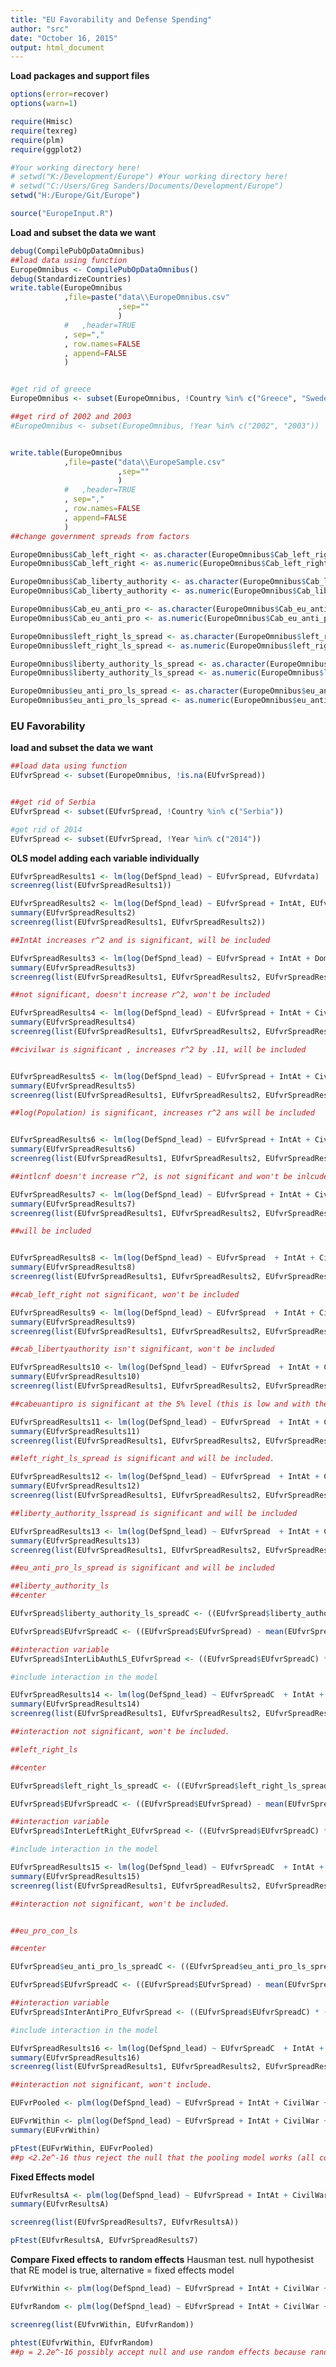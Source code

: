 ```yaml
---
title: "EU Favorability and Defense Spending"
author: "src"
date: "October 16, 2015"
output: html_document
---
```

**Load packages and support files**
```r
options(error=recover)
options(warn=1)

require(Hmisc)
require(texreg)
require(plm)
require(ggplot2)

#Your working directory here!
# setwd("K:/Development/Europe") #Your working directory here!
# setwd("C:/Users/Greg Sanders/Documents/Development/Europe")
setwd("H:/Europe/Git/Europe")

source("EuropeInput.R")

```


**Load and subset the data we want**
```r
debug(CompilePubOpDataOmnibus)
##load data using function
EuropeOmnibus <- CompilePubOpDataOmnibus()
debug(StandardizeCountries)
write.table(EuropeOmnibus
            ,file=paste("data\\EuropeOmnibus.csv"
                        ,sep=""
                        )
            #   ,header=TRUE
            , sep=","
            , row.names=FALSE
            , append=FALSE
            )


#get rid of greece
EuropeOmnibus <- subset(EuropeOmnibus, !Country %in% c("Greece", "Sweden","Russia","United States"))

##get rird of 2002 and 2003
#EuropeOmnibus <- subset(EuropeOmnibus, !Year %in% c("2002", "2003"))


write.table(EuropeOmnibus
            ,file=paste("data\\EuropeSample.csv"
                        ,sep=""
                        )
            #   ,header=TRUE
            , sep=","
            , row.names=FALSE
            , append=FALSE
            )
##change government spreads from factors

EuropeOmnibus$Cab_left_right <- as.character(EuropeOmnibus$Cab_left_right)
EuropeOmnibus$Cab_left_right <- as.numeric(EuropeOmnibus$Cab_left_right)

EuropeOmnibus$Cab_liberty_authority <- as.character(EuropeOmnibus$Cab_liberty_authority)
EuropeOmnibus$Cab_liberty_authority <- as.numeric(EuropeOmnibus$Cab_liberty_authority)

EuropeOmnibus$Cab_eu_anti_pro <- as.character(EuropeOmnibus$Cab_eu_anti_pro)
EuropeOmnibus$Cab_eu_anti_pro <- as.numeric(EuropeOmnibus$Cab_eu_anti_pro)

EuropeOmnibus$left_right_ls_spread <- as.character(EuropeOmnibus$left_right_ls_spread)
EuropeOmnibus$left_right_ls_spread <- as.numeric(EuropeOmnibus$left_right_ls_spread)

EuropeOmnibus$liberty_authority_ls_spread <- as.character(EuropeOmnibus$liberty_authority_ls_spread)
EuropeOmnibus$liberty_authority_ls_spread <- as.numeric(EuropeOmnibus$liberty_authority_ls_spread)

EuropeOmnibus$eu_anti_pro_ls_spread <- as.character(EuropeOmnibus$eu_anti_pro_ls_spread)
EuropeOmnibus$eu_anti_pro_ls_spread <- as.numeric(EuropeOmnibus$eu_anti_pro_ls_spread)

```




### EU Favorability


**load and subset the data we want**
```r

##load data using function
EUfvrSpread <- subset(EuropeOmnibus, !is.na(EUfvrSpread))


##get rid of Serbia 
EUfvrSpread <- subset(EUfvrSpread, !Country %in% c("Serbia"))

#get rid of 2014
EUfvrSpread <- subset(EUfvrSpread, !Year %in% c("2014"))

```


**OLS model adding each variable individually**
```r
EUfvrSpreadResults1 <- lm(log(DefSpnd_lead) ~ EUfvrSpread, EUfvrdata) 
screenreg(list(EUfvrSpreadResults1))

EUfvrSpreadResults2 <- lm(log(DefSpnd_lead) ~ EUfvrSpread + IntAt, EUfvrdata)
summary(EUfvrSpreadResults2)
screenreg(list(EUfvrSpreadResults1, EUfvrSpreadResults2))

##IntAt increases r^2 and is significant, will be included

EUfvrSpreadResults3 <- lm(log(DefSpnd_lead) ~ EUfvrSpread + IntAt + DomAt, EUfvrdata)
summary(EUfvrSpreadResults3)
screenreg(list(EUfvrSpreadResults1, EUfvrSpreadResults2, EUfvrSpreadResults3))

##not significant, doesn't increase r^2, won't be included

EUfvrSpreadResults4 <- lm(log(DefSpnd_lead) ~ EUfvrSpread + IntAt + CivilWar, EUfvrdata)
summary(EUfvrSpreadResults4)
screenreg(list(EUfvrSpreadResults1, EUfvrSpreadResults2, EUfvrSpreadResults4))

##civilwar is significant , increases r^2 by .11, will be included


EUfvrSpreadResults5 <- lm(log(DefSpnd_lead) ~ EUfvrSpread + IntAt + CivilWar + log(Population), EUfvrdata)
summary(EUfvrSpreadResults5)
screenreg(list(EUfvrSpreadResults1, EUfvrSpreadResults2, EUfvrSpreadResults4, EUfvrSpreadResults5))

##log(Population) is significant, increases r^2 ans will be included


EUfvrSpreadResults6 <- lm(log(DefSpnd_lead) ~ EUfvrSpread + IntAt + CivilWar + IntlCnf + log(Population), EUfvrdata)
summary(EUfvrSpreadResults6)
screenreg(list(EUfvrSpreadResults1, EUfvrSpreadResults2, EUfvrSpreadResults4, EUfvrSpreadResults5, EUfvrSpreadResults6))

##intlcnf doesn't increase r^2, is not significant and won't be inlcuded in the model

EUfvrSpreadResults7 <- lm(log(DefSpnd_lead) ~ EUfvrSpread + IntAt + CivilWar + log(Population) + log(GDPpCap), EUfvrdata)
summary(EUfvrSpreadResults7)
screenreg(list(EUfvrSpreadResults1, EUfvrSpreadResults2, EUfvrSpreadResults4, EUfvrSpreadResults5, EUfvrSpreadResults7))

##will be included


EUfvrSpreadResults8 <- lm(log(DefSpnd_lead) ~ EUfvrSpread  + IntAt + CivilWar + log(Population) + log(GDPpCap) + Cab_left_right, EUfvrSpread)
summary(EUfvrSpreadResults8)
screenreg(list(EUfvrSpreadResults1, EUfvrSpreadResults2, EUfvrSpreadResults4, EUfvrSpreadResults5, EUfvrSpreadResults7, EUfvrSpreadResults8))

##cab_left_right not significant, won't be included

EUfvrSpreadResults9 <- lm(log(DefSpnd_lead) ~ EUfvrSpread  + IntAt + CivilWar + log(Population) + log(GDPpCap) + Cab_liberty_authority, EUfvrSpread)
summary(EUfvrSpreadResults9)
screenreg(list(EUfvrSpreadResults1, EUfvrSpreadResults2, EUfvrSpreadResults4, EUfvrSpreadResults5, EUfvrSpreadResults7, EUfvrSpreadResults9))

##cab_libertyauthority isn't significant, won't be included

EUfvrSpreadResults10 <- lm(log(DefSpnd_lead) ~ EUfvrSpread  + IntAt + CivilWar + log(Population) + log(GDPpCap) + Cab_eu_anti_pro, EUfvrSpread)
summary(EUfvrSpreadResults10)
screenreg(list(EUfvrSpreadResults1, EUfvrSpreadResults2, EUfvrSpreadResults4, EUfvrSpreadResults5, EUfvrSpreadResults7, EUfvrSpreadResults10))

##cabeuantipro is significant at the 5% level (this is low and with the limitations of our sample size i don't think we should include it.) it also doesn't affec the other variables very much and only increases r^2 by .01, will not be included.

EUfvrSpreadResults11 <- lm(log(DefSpnd_lead) ~ EUfvrSpread  + IntAt + CivilWar + log(Population) + log(GDPpCap) + left_right_ls_spread, EUfvrSpread)
summary(EUfvrSpreadResults11)
screenreg(list(EUfvrSpreadResults1, EUfvrSpreadResults2, EUfvrSpreadResults4, EUfvrSpreadResults5, EUfvrSpreadResults7, EUfvrSpreadResults11))

##left_right_ls_spread is significant and will be included. 

EUfvrSpreadResults12 <- lm(log(DefSpnd_lead) ~ EUfvrSpread  + IntAt + CivilWar + log(Population) + log(GDPpCap) + left_right_ls_spread + liberty_authority_ls_spread, EUfvrSpread)
summary(EUfvrSpreadResults12)
screenreg(list(EUfvrSpreadResults1, EUfvrSpreadResults2, EUfvrSpreadResults4, EUfvrSpreadResults5, EUfvrSpreadResults7, EUfvrSpreadResults11, EUfvrSpreadResults12))

##liberty_authority_lsspread is significant and will be included 

EUfvrSpreadResults13 <- lm(log(DefSpnd_lead) ~ EUfvrSpread  + IntAt + CivilWar + log(Population) + log(GDPpCap) + left_right_ls_spread + liberty_authority_ls_spread + eu_anti_pro_ls_spread, EUfvrSpread)
summary(EUfvrSpreadResults13)
screenreg(list(EUfvrSpreadResults1, EUfvrSpreadResults2, EUfvrSpreadResults4, EUfvrSpreadResults5, EUfvrSpreadResults7, EUfvrSpreadResults11, EUfvrSpreadResults12, EUfvrSpreadResults13))

##eu_anti_pro_ls_spread is significant and will be included

```


``` r

##liberty_authority_ls
##center 

EUfvrSpread$liberty_authority_ls_spreadC <- ((EUfvrSpread$liberty_authority_ls_spread) - mean(EUfvrSpread$liberty_authority_ls_spread))

EUfvrSpread$EUfvrSpreadC <- ((EUfvrSpread$EUfvrSpread) - mean(EUfvrSpread$EUfvrSpread))

##interaction variable
EUfvrSpread$InterLibAuthLS_EUfvrSpread <- ((EUfvrSpread$EUfvrSpreadC) * (EUfvrSpread$liberty_authority_ls_spreadC))

#include interaction in the model 

EUfvrSpreadResults14 <- lm(log(DefSpnd_lead) ~ EUfvrSpreadC  + IntAt + CivilWar + log(Population) + log(GDPpCap) + left_right_ls_spread + liberty_authority_ls_spreadC + eu_anti_pro_ls_spread + InterLibAuthLS_EUfvrSpread, EUfvrSpread)
summary(EUfvrSpreadResults14)
screenreg(list(EUfvrSpreadResults1, EUfvrSpreadResults2, EUfvrSpreadResults4, EUfvrSpreadResults5, EUfvrSpreadResults7, EUfvrSpreadResults11, EUfvrSpreadResults12, EUfvrSpreadResults13, EUfvrSpreadResults14))

##interaction not significant, won't be included. 

##left_right_ls

##center

EUfvrSpread$left_right_ls_spreadC <- ((EUfvrSpread$left_right_ls_spread) - mean(EUfvrSpread$left_right_ls_spread))

EUfvrSpread$EUfvrSpreadC <- ((EUfvrSpread$EUfvrSpread) - mean(EUfvrSpread$EUfvrSpread))

##interaction variable
EUfvrSpread$InterLeftRight_EUfvrSpread <- ((EUfvrSpread$EUfvrSpreadC) * (EUfvrSpread$left_right_ls_spreadC))

#include interaction in the model 

EUfvrSpreadResults15 <- lm(log(DefSpnd_lead) ~ EUfvrSpreadC  + IntAt + CivilWar + log(Population) + log(GDPpCap) + left_right_ls_spreadC + liberty_authority_ls_spread + eu_anti_pro_ls_spread + InterLeftRight_EUfvrSpread, EUfvrSpread)
summary(EUfvrSpreadResults15)
screenreg(list(EUfvrSpreadResults1, EUfvrSpreadResults2, EUfvrSpreadResults4, EUfvrSpreadResults5, EUfvrSpreadResults7, EUfvrSpreadResults11, EUfvrSpreadResults12, EUfvrSpreadResults13, EUfvrSpreadResults15))

##interaction not significant, won't be included.


##eu_pro_con_ls

##center

EUfvrSpread$eu_anti_pro_ls_spreadC <- ((EUfvrSpread$eu_anti_pro_ls_spread) - mean(EUfvrSpread$eu_anti_pro_ls_spread))

EUfvrSpread$EUfvrSpreadC <- ((EUfvrSpread$EUfvrSpread) - mean(EUfvrSpread$EUfvrSpread))

##interaction variable
EUfvrSpread$InterAntiPro_EUfvrSpread <- ((EUfvrSpread$EUfvrSpreadC) * (EUfvrSpread$eu_anti_pro_ls_spreadC))

#include interaction in the model 

EUfvrSpreadResults16 <- lm(log(DefSpnd_lead) ~ EUfvrSpreadC  + IntAt + CivilWar + log(Population) + log(GDPpCap) + left_right_ls_spread + liberty_authority_ls_spread + eu_anti_pro_ls_spreadC + InterLeftRight_EUfvrSpread, EUfvrSpread)
summary(EUfvrSpreadResults16)
screenreg(list(EUfvrSpreadResults1, EUfvrSpreadResults2, EUfvrSpreadResults4, EUfvrSpreadResults5, EUfvrSpreadResults7, EUfvrSpreadResults11, EUfvrSpreadResults12, EUfvrSpreadResults13, EUfvrSpreadResults16))

##interaction not significant, won't include. 

```


``` r

EUFvrPooled <- plm(log(DefSpnd_lead) ~ EUfvrSpread + IntAt + CivilWar + log(Population) + log(GDPpCap) + left_right_ls_spread + liberty_authority_ls_spread + eu_anti_pro_ls_spread, data = EUfvrdata, model = "pooling")

EUFvrWithin <- plm(log(DefSpnd_lead) ~ EUfvrSpread + IntAt + CivilWar + log(Population) + log(GDPpCap) + left_right_ls_spread + liberty_authority_ls_spread + eu_anti_pro_ls_spread, data =  EUfvrdata, model = "within")
summary(EUFvrWithin)

pFtest(EUFvrWithin, EUFvrPooled)
##p <2.2e^-16 thus reject the null that the pooling model works (all coefficients for each country should be the same ever year)

```


**Fixed Effects model**
```r

EUfvrResultsA <- plm(log(DefSpnd_lead) ~ EUfvrSpread + IntAt + CivilWar + log(Population) + log(GDPpCap) + left_right_ls_spread + liberty_authority_ls_spread + eu_anti_pro_ls_spread, EUfvrdata, index=c("Country", "Year"), model="within") 
summary(EUfvrResultsA)

screenreg(list(EUfvrSpreadResults7, EUfvrResultsA))

pFtest(EUfvrResultsA, EUfvrSpreadResults7)

```


**Compare Fixed effects to random effects** Hausman test. null hypothesist that RE model is true, alternative = fixed effects model
``` r

EUfvrWithin <- plm(log(DefSpnd_lead) ~ EUfvrSpread + IntAt + CivilWar + log(Population) + log(GDPpCap) + left_right_ls_spread + liberty_authority_ls_spread + eu_anti_pro_ls_spread, data = EUfvrdata, index=c("Country", "Year"), model="within") 

EUfvrRandom <- plm(log(DefSpnd_lead) ~ EUfvrSpread + IntAt + CivilWar + log(Population) + log(GDPpCap) + left_right_ls_spread + liberty_authority_ls_spread + eu_anti_pro_ls_spread, data = EUfvrdata, index=c("Country", "Year"), model="random")

screenreg(list(EUfvrWithin, EUfvrRandom))

phtest(EUfvrWithin, EUfvrRandom)
##p = 2.2e^-16 possibly accept null and use random effects because random effects yields better results..

```

